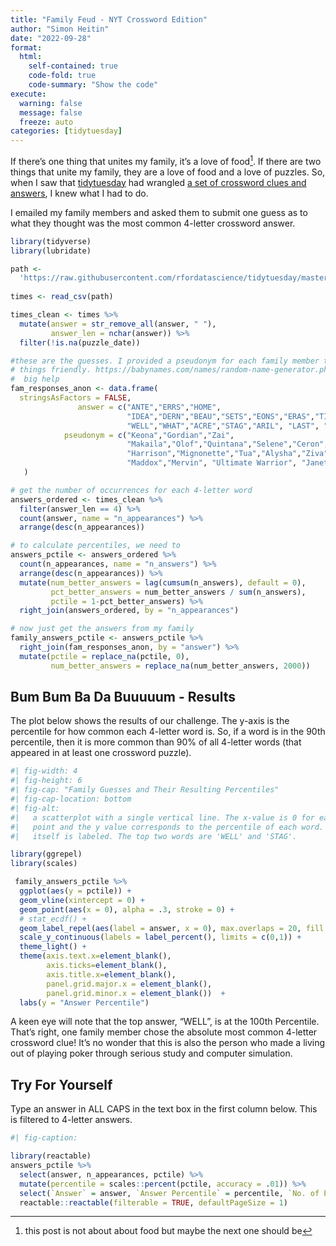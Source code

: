 ```yaml
---
title: "Family Feud - NYT Crossword Edition"
author: "Simon Heitin"
date: "2022-09-28"
format: 
  html:
    self-contained: true
    code-fold: true
    code-summary: "Show the code"
execute:
  warning: false
  message: false
  freeze: auto
categories: [tidytuesday]
---
```


If there's one thing that unites my family, it's a love of food[^1]. If there are two things that unite my family, they are a love of food and a love of puzzles. So, when I saw that [tidytuesday](https://github.com/rfordatascience/tidytuesday) had wrangled [a set of crossword clues and answers](https://github.com/rfordatascience/tidytuesday/blob/master/data/2022/2022-04-19/readme.md), I knew what I had to do.

[^1]: this post is not about about food but maybe the next one should be

I emailed my family members and asked them to submit one guess as to what they thought was the most common 4-letter crossword answer.

```r
library(tidyverse)
library(lubridate)

path <- 
  'https://raw.githubusercontent.com/rfordatascience/tidytuesday/master/data/2022/2022-04-19/times.csv'
  
times <- read_csv(path) 

times_clean <- times %>% 
  mutate(answer = str_remove_all(answer, " "),
         answer_len = nchar(answer)) %>% 
  filter(!is.na(puzzle_date)) 

#these are the guesses. I provided a pseudonym for each family member to keep 
# things friendly. https://babynames.com/names/random-name-generator.php was a
#  big help
fam_responses_anon <- data.frame(
  stringsAsFactors = FALSE,
               answer = c("ANTE","ERRS","HOME",
                          "IDEA","DERN","BEAU","SETS","EONS","ERAS","TIME",
                          "WELL","WHAT","ACRE","STAG","ARIL", "LAST", "CLAM", "FOUR"),
            pseudonym = c("Keona","Gordian","Zai",
                          "Makaila","Olof","Quintana","Selene","Ceron",
                          "Harrison","Mignonette","Tua","Alysha","Ziva",
                          "Maddox","Mervin", "Ultimate Warrior", "Janet", "Tarzan")
   )

# get the number of occurrences for each 4-letter word
answers_ordered <- times_clean %>%
  filter(answer_len == 4) %>%
  count(answer, name = "n_appearances") %>%
  arrange(desc(n_appearances)) 

# to calculate percentiles, we need to 
answers_pctile <- answers_ordered %>%
  count(n_appearances, name = "n_answers") %>%
  arrange(desc(n_appearances)) %>%
  mutate(num_better_answers = lag(cumsum(n_answers), default = 0),
         pct_better_answers = num_better_answers / sum(n_answers),
         pctile = 1-pct_better_answers) %>%
  right_join(answers_ordered, by = "n_appearances") 

# now just get the answers from my family
family_answers_pctile <- answers_pctile %>%
  right_join(fam_responses_anon, by = "answer") %>%
  mutate(pctile = replace_na(pctile, 0),
         num_better_answers = replace_na(num_better_answers, 2000))
```

## Bum Bum Ba Da Buuuuum - Results

The plot below shows the results of our challenge. The y-axis is the percentile for how common each 4-letter word is. So, if a word is in the 90th percentile, then it is more common than 90% of all 4-letter words (that appeared in at least one crossword puzzle).

```r
#| fig-width: 4
#| fig-height: 6
#| fig-cap: "Family Guesses and Their Resulting Percentiles"
#| fig-cap-location: bottom
#| fig-alt: 
#|   a scatterplot with a single vertical line. The x-value is 0 for each 
#|   point and the y value corresponds to the percentile of each word. Each word 
#|   itself is labeled. The top two words are 'WELL' and 'STAG'.

library(ggrepel)
library(scales)

 family_answers_pctile %>%
  ggplot(aes(y = pctile)) +
  geom_vline(xintercept = 0) +
  geom_point(aes(x = 0), alpha = .3, stroke = 0) +
  # stat_ecdf() +
  geom_label_repel(aes(label = answer, x = 0), max.overlaps = 20, fill = "light blue") +
  scale_y_continuous(labels = label_percent(), limits = c(0,1)) +
  theme_light() +
  theme(axis.text.x=element_blank(),
        axis.ticks=element_blank(),
        axis.title.x=element_blank(),
        panel.grid.major.x = element_blank(),
        panel.grid.minor.x = element_blank())  +
  labs(y = "Answer Percentile")
```

A keen eye will note that the top answer, "WELL", is at the 100th Percentile. That's right, one family member chose the absolute most common 4-letter crossword clue! It's no wonder that this is also the person who made a living out of playing poker through serious study and computer simulation.

## Try For Yourself

Type an answer in ALL CAPS in the text box in the first column below. This is filtered to 4-letter answers.

```r
#| fig-caption: 

library(reactable)
answers_pctile %>%
  select(answer, n_appearances, pctile) %>%
  mutate(percentile = scales::percent(pctile, accuracy = .01)) %>%
  select(`Answer` = answer, `Answer Percentile` = percentile, `No. of Puzzles in Which Answer Appeared` = n_appearances) %>%
  reactable::reactable(filterable = TRUE, defaultPageSize = 1)
```
